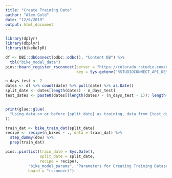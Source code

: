 ```yaml
---
title: "Create Training Data"
author: "Alex Gold"
date: "12/6/2019"
output: html_document
---
```


```r
library(dplyr)
library(dbplyr)
library(bikeHelpR)
```

```r
df <- DBI::dbConnect(odbc::odbc(), "Content DB") %>%
  tbl("bike_model_data")
pins::board_register_rsconnect(server = "https://colorado.rstudio.com/rsc",
                               key = Sys.getenv("RSTUDIOCONNECT_API_KEY"))
```

```r
n_days_test <- 2
dates <- df %>% count(date) %>% pull(date) %>% as.Date()
split_date <- dates[length(dates) - n_days_test]
test_dates <- paste0(dates[(length(dates) - (n_days_test - 1)): length(dates)], collapse = " and ")


print(glue::glue(
  "Using data on or before {split_date} as training, data from {test_dates} to test."
))
```

```r
train_dat <- bike_train_dat(split_date)
recipe <- recipe(n_bikes ~ ., data = train_dat) %>%
  step_dummy(dow) %>%
  prep(train_dat)
```

```r
pins::pin(list(train_date = Sys.Date(), 
               split_date = split_date, 
               recipe = recipe), 
          "bike_model_params", "Parameters for Creating Training Dataset", 
          board = "rsconnect")
```

